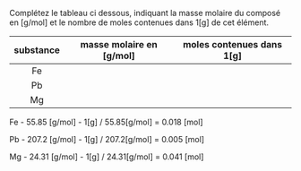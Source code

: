 :::::: {.Exercise-container}
::: {.Exercise data-latex=""}

Complétez le tableau ci dessous, indiquant la masse molaire du composé en [g/mol] et le nombre de moles contenues dans 1[g] de cet élément.

:::

| substance | masse molaire en [g/mol] | moles contenues dans 1[g] |
| :-------: | :----------------------: | :-----------------------: |
|     Fe    |                          |                           |
|     Pb    |                          |                           |
|     Mg    |                          |                           |

::::::

::: {.Answer data-latex=""}

Fe - 55.85 [g/mol]  - 1[g] / 55.85[g/mol] = 0.018 [mol]

Pb - 207.2 [g/mol] - 1[g] / 207.2[g/mol] = 0.005 [mol]

Mg - 24.31 [g/mol] - 1[g] / 24.31[g/mol] = 0.041 [mol]

:::
